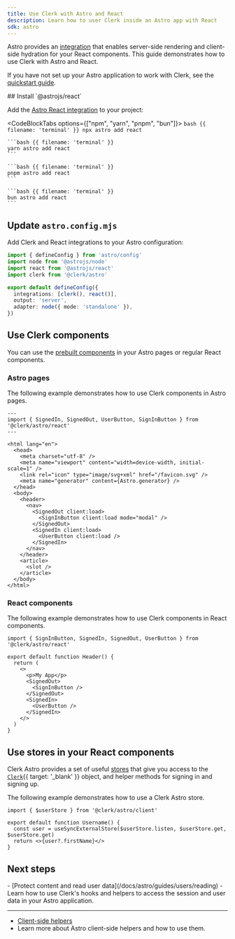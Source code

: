 ```yaml
---
title: Use Clerk with Astro and React
description: Learn how to user Clerk inside an Astro app with React
sdk: astro
---
```


Astro provides an [integration](https://docs.astro.build/en/guides/integrations-guide/react/) that enables server-side rendering and client-side hydration for your React components. This guide demonstrates how to use Clerk with Astro and React.

If you have not set up your Astro application to work with Clerk, see the [quickstart guide](/docs/astro/getting-started/quickstart).

<Steps>
  ## Install `@astrojs/react`

  Add the [Astro React integration](https://docs.astro.build/en/guides/integrations-guide/react/) to your project:

  <CodeBlockTabs options={["npm", "yarn", "pnpm", "bun"]}>
    ```bash {{ filename: 'terminal' }}
    npx astro add react
    ```

    ```bash {{ filename: 'terminal' }}
    yarn astro add react
    ```

    ```bash {{ filename: 'terminal' }}
    pnpm astro add react
    ```

    ```bash {{ filename: 'terminal' }}
    bun astro add react
    ```
  </CodeBlockTabs>

  ## Update `astro.config.mjs`

  Add Clerk and React integrations to your Astro configuration:

  ```ts {{ filename: 'astro.config.mjs' }}
  import { defineConfig } from 'astro/config'
  import node from '@astrojs/node'
  import react from '@astrojs/react'
  import clerk from '@clerk/astro'

  export default defineConfig({
    integrations: [clerk(), react()],
    output: 'server',
    adapter: node({ mode: 'standalone' }),
  })
  ```

  ## Use Clerk components

  You can use the [prebuilt components](/docs/reference/components/overview) in your Astro pages or regular React components.

  ### Astro pages

  The following example demonstrates how to use Clerk components in Astro pages.

  ```astro {{ filename: 'src/layouts/SiteLayout.astro' }}
  ---
  import { SignedIn, SignedOut, UserButton, SignInButton } from '@clerk/astro/react'
  ---

  <html lang="en">
    <head>
      <meta charset="utf-8" />
      <meta name="viewport" content="width=device-width, initial-scale=1" />
      <link rel="icon" type="image/svg+xml" href="/favicon.svg" />
      <meta name="generator" content={Astro.generator} />
    </head>
    <body>
      <header>
        <nav>
          <SignedOut client:load>
            <SignInButton client:load mode="modal" />
          </SignedOut>
          <SignedIn client:load>
            <UserButton client:load />
          </SignedIn>
        </nav>
      </header>
      <article>
        <slot />
      </article>
    </body>
  </html>
  ```

  ### React components

  The following example demonstrates how to use Clerk components in React components.

  ```tsx {{ filename: 'src/components/Header.tsx' }}
  import { SignInButton, SignedIn, SignedOut, UserButton } from '@clerk/astro/react'

  export default function Header() {
    return (
      <>
        <p>My App</p>
        <SignedOut>
          <SignInButton />
        </SignedOut>
        <SignedIn>
          <UserButton />
        </SignedIn>
      </>
    )
  }
  ```

  ## Use stores in your React components

  Clerk Astro provides a set of useful [stores](/docs/reference/astro/overview#client-side-helpers) that give you access to the [`Clerk`](/docs/reference/javascript/clerk){{ target: '_blank' }} object, and helper methods for signing in and signing up.

  The following example demonstrates how to use a Clerk Astro store.

  ```tsx {{ filename: 'src/components/Header.tsx' }}
  import { $userStore } from '@clerk/astro/client'

  export default function Username() {
    const user = useSyncExternalStore($userStore.listen, $userStore.get, $userStore.get)
    return <>{user?.firstName}</>
  }
  ```
</Steps>

## Next steps

<Cards>
  - [Protect content and read user data](/docs/astro/guides/users/reading)
  - Learn how to use Clerk's hooks and helpers to access the session and user data in your Astro application.

  ---

  - [Client-side helpers](/docs/reference/astro/overview#client-side-helpers)
  - Learn more about Astro client-side helpers and how to use them.
</Cards>
